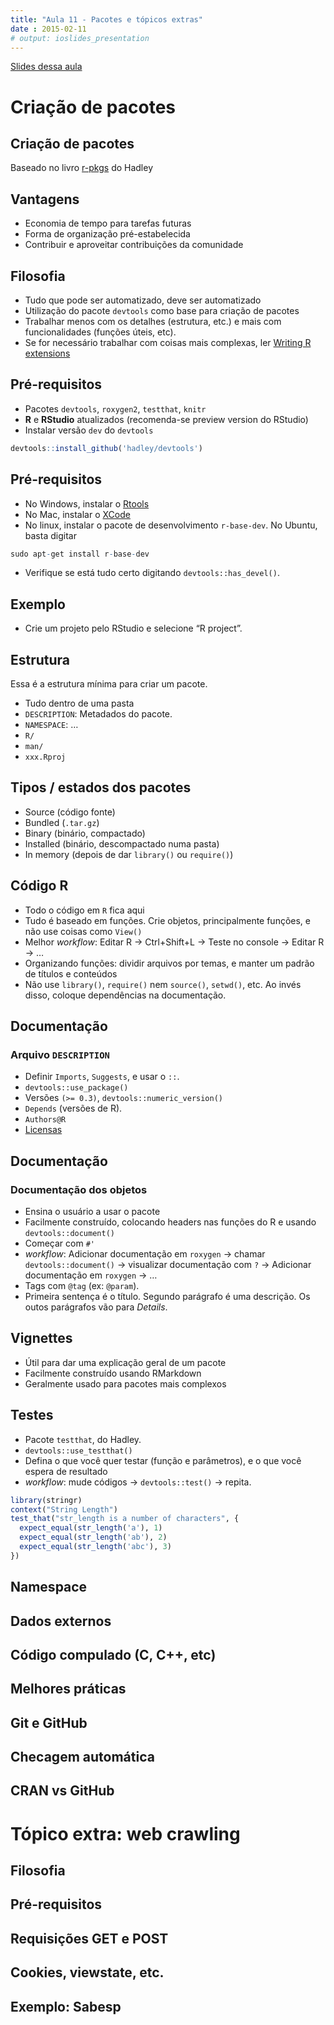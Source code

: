 ```yaml
---
title: "Aula 11 - Pacotes e tópicos extras"
date : 2015-02-11
# output: ioslides_presentation
---
```


<a href="http://curso-r.github.io/slides/aula_11_apresentacao.html" target="_blank">Slides dessa aula</a>

# Criação de pacotes

## Criação de pacotes

Baseado no livro [r-pkgs](http://r-pkgs.had.co.nz/description.html) do Hadley

<!-- ___________________________________________________________________________________________ -->

## Vantagens {.build}

- Economia de tempo para tarefas futuras
- Forma de organização pré-estabelecida
- Contribuir e aproveitar contribuições da comunidade

## Filosofia {.build}

- Tudo que pode ser automatizado, deve ser automatizado
- Utilização do pacote `devtools` como base para criação de pacotes
- Trabalhar menos com os detalhes (estrutura, etc.) e mais com funcionalidades (funções úteis, etc).
- Se for necessário trabalhar com coisas mais complexas, ler [Writing R extensions](cran.r-project.org/doc/manuals/R-exts.html#Creating-R-packages)

## Pré-requisitos

- Pacotes `devtools`, `roxygen2`, `testthat`, `knitr`
- **R** e **RStudio** atualizados (recomenda-se preview version do RStudio)
- Instalar versão `dev` do `devtools`

```r
devtools::install_github('hadley/devtools')
```

## Pré-requisitos

- No Windows, instalar o [Rtools](cran.r-project.org/bin/windows/Rtools)
- No Mac, instalar o [XCode](developer.apple.com/downloads)
- No linux, instalar o pacote de desenvolvimento `r-base-dev`. No Ubuntu, basta digitar

```r
sudo apt-get install r-base-dev
```

- Verifique se está tudo certo digitando `devtools::has_devel()`.

<!-- ___________________________________________________________________________________________ -->

## Exemplo

- Crie um projeto pelo RStudio e selecione "R project".

## Estrutura {.build}

Essa é a estrutura mínima para criar um pacote.

- Tudo dentro de uma pasta
- `DESCRIPTION`: Metadados do pacote.
- `NAMESPACE`: ...
- `R/`
- `man/`
- `xxx.Rproj`

## Tipos / estados dos pacotes

- Source (código fonte)
- Bundled (`.tar.gz`)
- Binary (binário, compactado)
- Installed (binário, descompactado numa pasta)
- In memory (depois de dar `library()` ou `require()`)

<!-- ___________________________________________________________________________________________ -->

## Código R {.build}

- Todo o código em `R` fica aqui
- Tudo é baseado em funções. Crie objetos, principalmente funções, e não use coisas como `View()`
- Melhor _workflow_: Editar R -> Ctrl+Shift+L -> Teste no console -> Editar R -> ...
- Organizando funções: dividir arquivos por temas, e manter um padrão de títulos e conteúdos
- Não use `library()`, `require()` nem `source()`, `setwd()`, etc. Ao invés disso, coloque dependências na documentação.

<!-- ___________________________________________________________________________________________ -->

## Documentação

### Arquivo `DESCRIPTION`

- Definir `Imports`, `Suggests`, e usar o `::`.
- `devtools::use_package()`
- Versões `(>= 0.3)`, `devtools::numeric_version()`
- `Depends` (versões de R).
- `Authors@R`
- [Licensas](https://choosealicense.com)

## Documentação

### Documentação dos objetos

- Ensina o usuário a usar o pacote
- Facilmente construído, colocando headers nas funções do R e usando `devtools::document()`
- Começar com `#'`
- _workflow_: Adicionar documentação em `roxygen` -> chamar `devtools::document()` -> visualizar documentação com `?` -> Adicionar documentação em `roxygen` -> ...
- Tags com `@tag` (ex: `@param`).
- Primeira sentença é o título. Segundo parágrafo é uma descrição. Os outos parágrafos vão para _Details_.

<!-- ___________________________________________________________________________________________ -->

## Vignettes

- Útil para dar uma explicação geral de um pacote
- Facilmente construído usando RMarkdown
- Geralmente usado para pacotes mais complexos

<!-- ___________________________________________________________________________________________ -->

## Testes

- Pacote `testthat`, do Hadley.
- `devtools::use_testthat()`
- Defina o que você quer testar (função e parâmetros), e o que você espera de resultado
- _workflow_: mude códigos -> `devtools::test()` -> repita. 

```r
library(stringr)
context("String Length")
test_that("str_length is a number of characters", {
  expect_equal(str_length('a'), 1)
  expect_equal(str_length('ab'), 2)
  expect_equal(str_length('abc'), 3)
})
```

<!-- ___________________________________________________________________________________________ -->

## Namespace

<!-- ___________________________________________________________________________________________ -->

## Dados externos

<!-- ___________________________________________________________________________________________ -->

## Código compulado (C, C++, etc)

<!-- ___________________________________________________________________________________________ -->

## Melhores práticas

<!-- ___________________________________________________________________________________________ -->

## Git e GitHub

## Checagem automática

## CRAN vs GitHub

<!-- ___________________________________________________________________________________________ -->

# Tópico extra: web crawling

## Filosofia

<!-- ___________________________________________________________________________________________ -->

## Pré-requisitos

## Requisições GET e POST

## Cookies, viewstate, etc.

## Exemplo: Sabesp
